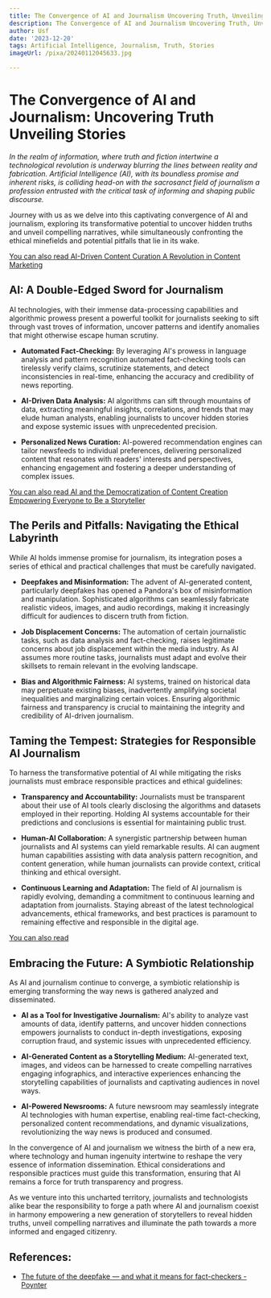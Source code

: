 ```yaml
---
title: The Convergence of AI and Journalism Uncovering Truth, Unveiling Stories
description: The Convergence of AI and Journalism Uncovering Truth, Unveiling Stories
author: Usf
date: '2023-12-20'
tags: Artificial Intelligence, Journalism, Truth, Stories
imageUrl: /pixa/20240112045633.jpg

---
```

# The Convergence of  AI and Journalism: Uncovering Truth Unveiling Stories

_In the realm of information, where truth and fiction  intertwine a technological revolution is underway blurring the lines between reality and fabrication.  Artificial Intelligence (AI), with its boundless promise and inherent risks,  is  colliding head-on with the sacrosanct field of  journalism a profession entrusted with the critical task  of  informing and shaping public discourse._

Journey with us as we delve into this captivating convergence of AI and journalism, exploring its transformative potential to uncover hidden truths and unveil  compelling narratives, while simultaneously confronting the ethical minefields and potential pitfalls that lie in  its wake.

[You can also read  AI-Driven Content Curation A Revolution in Content Marketing](AI-Driven%20Content%20Curation%20A%20Revolution%20in%20Content%20Marketing)


##  AI: A Double-Edged Sword  for Journalism

AI technologies, with  their immense data-processing capabilities and algorithmic prowess present a powerful toolkit for  journalists seeking to sift through vast troves of information, uncover  patterns and  identify anomalies that might otherwise escape human  scrutiny.

- **Automated Fact-Checking:** By leveraging AI's prowess in language analysis and pattern recognition automated fact-checking tools  can tirelessly verify claims, scrutinize statements,  and detect  inconsistencies in real-time, enhancing the  accuracy and credibility of news reporting.


- **AI-Driven Data Analysis:** AI algorithms can sift through  mountains of data, extracting meaningful insights, correlations, and  trends that may  elude human analysts,  enabling journalists to uncover hidden stories and expose systemic issues with unprecedented precision.


- **Personalized News Curation:** AI-powered recommendation engines can tailor newsfeeds to individual preferences, delivering personalized content that resonates with readers' interests and  perspectives,  enhancing engagement  and fostering a deeper understanding of complex issues.

[You  can also read AI and the Democratization  of Content Creation  Empowering Everyone to Be a Storyteller](AI%20and%20the%20Democratization%20of%20Content%20Creation%20Empowering%20Everyone%20to%20Be%20a%20Storyteller)


## The Perils and Pitfalls: Navigating the Ethical Labyrinth

While AI holds immense promise for journalism, its integration  poses a series of ethical and practical challenges that must be carefully  navigated.

- **Deepfakes and  Misinformation:** The advent of AI-generated content, particularly  deepfakes has opened a Pandora's box of misinformation and manipulation. Sophisticated algorithms can seamlessly fabricate realistic videos, images, and audio recordings, making it increasingly difficult for audiences to discern truth from fiction.


- **Job Displacement Concerns:**  The automation of certain  journalistic tasks, such as data analysis and  fact-checking, raises legitimate concerns about job displacement within the media industry. As AI assumes more routine tasks, journalists must adapt  and evolve their skillsets to remain relevant in the evolving landscape.


- **Bias and Algorithmic  Fairness:** AI systems, trained  on historical data may perpetuate existing biases, inadvertently amplifying societal inequalities  and marginalizing  certain  voices. Ensuring algorithmic fairness and transparency is crucial to maintaining  the integrity and credibility of AI-driven journalism.

## Taming the Tempest: Strategies for Responsible AI Journalism

To harness the transformative potential  of  AI while mitigating the risks journalists must  embrace responsible  practices and ethical guidelines:

- **Transparency and Accountability:** Journalists must be transparent about their use of AI tools clearly disclosing the algorithms and datasets  employed in their  reporting. Holding AI systems accountable for their predictions and conclusions is essential for  maintaining public trust.


-  **Human-AI Collaboration:** A synergistic partnership between human journalists and AI systems can yield remarkable results. AI  can augment human capabilities assisting with data analysis pattern recognition, and content generation, while human journalists can provide context, critical thinking and ethical oversight.


- **Continuous Learning and Adaptation:** The field of AI journalism is rapidly evolving, demanding a commitment to continuous learning and adaptation from  journalists. Staying abreast of the latest technological advancements, ethical frameworks, and best  practices is paramount to remaining effective and  responsible in the digital age.

[You  can also read ]()


##  Embracing  the Future: A Symbiotic Relationship

As AI and journalism continue to converge, a symbiotic relationship is emerging transforming the way  news is gathered analyzed and disseminated.

- **AI as a Tool  for Investigative Journalism:** AI's ability to analyze vast amounts of data, identify patterns, and uncover hidden connections empowers journalists to conduct in-depth investigations, exposing corruption fraud, and systemic  issues with unprecedented efficiency.


-  **AI-Generated Content as a Storytelling Medium:** AI-generated text, images, and videos  can be harnessed to create compelling narratives engaging infographics, and interactive experiences enhancing the storytelling capabilities  of journalists and captivating  audiences in novel ways.


- **AI-Powered  Newsrooms:**  A future newsroom may seamlessly integrate AI technologies with human expertise, enabling real-time fact-checking, personalized  content recommendations, and dynamic visualizations, revolutionizing the way news is produced and  consumed.

In the convergence of AI and journalism we witness the birth  of a new era, where technology and human ingenuity intertwine to reshape the  very essence of information dissemination. Ethical considerations and responsible practices must guide this  transformation, ensuring that AI remains a force for truth transparency and  progress.

As we venture into this uncharted territory, journalists and technologists alike bear the responsibility to  forge a path where AI and journalism coexist in harmony empowering a new generation  of storytellers  to reveal hidden truths, unveil compelling narratives and illuminate the path towards a more informed and engaged citizenry.

## References:
- [The future of the deepfake — and what it means for fact-checkers - Poynter](https://www.poynter.org/fact-checking/2018/the-future-of-the-deepfake-and-what-it-means-for-fact-checkers/)
